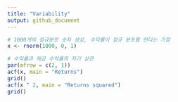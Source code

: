 ```yaml
---
title: "Variability"
output: github_document
---
```


```r
# 1000개의 정규분포 숫자 생성, 수익률이 정규 분포를 띤다는 가정
x <- rnorm(1000, 0, 1)

# 수익률과 제곱 수익률의 자기 상관
par(mfrow = c(2, 1))
acf(x, main = "Returns")
grid()
acf(x ^ 2, main = "Returns squared")
grid()
```

